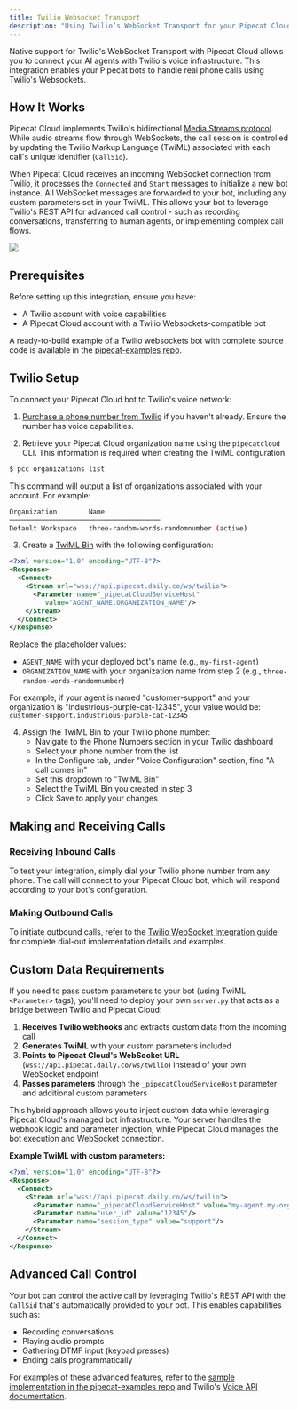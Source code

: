 ```yaml
---
title: Twilio Websocket Transport
description: "Using Twilio’s WebSocket Transport for your Pipecat Cloud agents"
---
```


Native support for Twilio's WebSocket Transport with Pipecat Cloud allows you to connect your AI agents with Twilio's voice infrastructure. This integration enables your Pipecat bots to handle real phone calls using Twilio's Websockets.

## How It Works

Pipecat Cloud implements Twilio's bidirectional [Media Streams protocol](https://www.twilio.com/docs/voice/media-streams/websocket-messages). While audio streams flow through WebSockets, the call session is controlled by updating the Twilio Markup Language (TwiML) associated with each call's unique identifier (`CallSid`).

When Pipecat Cloud receives an incoming WebSocket connection from Twilio, it processes the `Connected` and `Start` messages to initialize a new bot instance. All WebSocket messages are forwarded to your bot, including any custom parameters set in your TwiML. This allows your bot to leverage Twilio's REST API for advanced call control - such as recording conversations, transferring to human agents, or implementing complex call flows.

<Frame>
  <img src="../../images/twilio-ws-flow.png" />
</Frame>

## Prerequisites

Before setting up this integration, ensure you have:

- A Twilio account with voice capabilities
- A Pipecat Cloud account with a Twilio Websockets-compatible bot

A ready-to-build example of a Twilio websockets bot with complete source code is available in the [pipecat-examples repo](https://github.com/pipecat-ai/pipecat-examples/tree/main/twilio-chatbot).

## Twilio Setup

To connect your Pipecat Cloud bot to Twilio's voice network:

1. [Purchase a phone number from Twilio](https://help.twilio.com/articles/223135247-How-to-Search-for-and-Buy-a-Twilio-Phone-Number-from-Console) if you haven't already. Ensure the number has voice capabilities.

2. Retrieve your Pipecat Cloud organization name using the `pipecatcloud` CLI. This information is required when creating the TwiML configuration.

```bash
$ pcc organizations list
```

This command will output a list of organizations associated with your account. For example:

```bash
Organization        Name
──────────────────────────────────────
Default Workspace   three-random-words-randomnumber (active)
```

3. Create a [TwiML Bin](https://help.twilio.com/articles/360043489573-Getting-started-with-TwiML-Bins) with the following configuration:

```xml
<?xml version="1.0" encoding="UTF-8"?>
<Response>
  <Connect>
    <Stream url="wss://api.pipecat.daily.co/ws/twilio">
      <Parameter name="_pipecatCloudServiceHost"
         value="AGENT_NAME.ORGANIZATION_NAME"/>
    </Stream>
  </Connect>
</Response>
```

Replace the placeholder values:

- `AGENT_NAME` with your deployed bot's name (e.g., `my-first-agent`)
- `ORGANIZATION_NAME` with your organization name from step 2 (e.g., `three-random-words-randomnumber`)

For example, if your agent is named "customer-support" and your organization is "industrious-purple-cat-12345", your value would be: `customer-support.industrious-purple-cat-12345`

4. Assign the TwiML Bin to your Twilio phone number:
   - Navigate to the Phone Numbers section in your Twilio dashboard
   - Select your phone number from the list
   - In the Configure tab, under "Voice Configuration" section, find "A call comes in"
   - Set this dropdown to "TwiML Bin"
   - Select the TwiML Bin you created in step 3
   - Click Save to apply your changes

## Making and Receiving Calls

### Receiving Inbound Calls

To test your integration, simply dial your Twilio phone number from any phone. The call will connect to your Pipecat Cloud bot, which will respond according to your bot's configuration.

### Making Outbound Calls

To initiate outbound calls, refer to the [Twilio WebSocket Integration guide](/guides/telephony/twilio-websockets#dial-out) for complete dial-out implementation details and examples.

## Custom Data Requirements

If you need to pass custom parameters to your bot (using TwiML `<Parameter>` tags), you'll need to deploy your own `server.py` that acts as a bridge between Twilio and Pipecat Cloud:

1. **Receives Twilio webhooks** and extracts custom data from the incoming call
2. **Generates TwiML** with your custom parameters included
3. **Points to Pipecat Cloud's WebSocket URL** (`wss://api.pipecat.daily.co/ws/twilio`) instead of your own WebSocket endpoint
4. **Passes parameters** through the `_pipecatCloudServiceHost` parameter and additional custom parameters

This hybrid approach allows you to inject custom data while leveraging Pipecat Cloud's managed bot infrastructure. Your server handles the webhook logic and parameter injection, while Pipecat Cloud manages the bot execution and WebSocket connection.

**Example TwiML with custom parameters:**

```xml
<?xml version="1.0" encoding="UTF-8"?>
<Response>
  <Connect>
    <Stream url="wss://api.pipecat.daily.co/ws/twilio">
      <Parameter name="_pipecatCloudServiceHost" value="my-agent.my-org-name"/>
      <Parameter name="user_id" value="12345"/>
      <Parameter name="session_type" value="support"/>
    </Stream>
  </Connect>
</Response>
```

## Advanced Call Control

Your bot can control the active call by leveraging Twilio's REST API with the `CallSid` that's automatically provided to your bot. This enables capabilities such as:

- Recording conversations
- Playing audio prompts
- Gathering DTMF input (keypad presses)
- Ending calls programmatically

For examples of these advanced features, refer to the [sample implementation in the pipecat-examples repo](https://github.com/pipecat-ai/pipecat-examples/tree/main/twilio-chatbot) and Twilio's [Voice API documentation](https://www.twilio.com/docs/voice/api).

